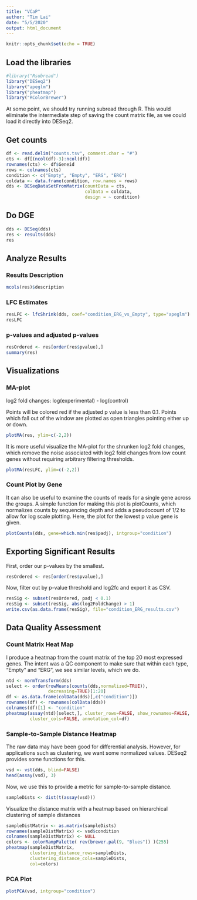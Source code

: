 ```yaml
---
title: "VCaP"
author: "Tim Lai"
date: "5/5/2020"
output: html_document
---
```


```r
knitr::opts_chunk$set(echo = TRUE)
```

## Load the libraries
```r
#library("Rsubread")
library("DESeq2")
library("apeglm")
library("pheatmap")
library("RColorBrewer")
```
At some point, we should try running subread through R. This would eliminate the intermediate step of saving the count matrix file, as we could load it directly into DESeq2.

## Get counts
```r
df <- read.delim("counts.tsv", comment.char = "#")
cts <- df[(ncol(df)-3):ncol(df)]
rownames(cts) <- df$Geneid
rows <- colnames(cts)
condition <- c("Empty", "Empty", "ERG", "ERG")
coldata <- data.frame(condition, row.names = rows)
dds <- DESeqDataSetFromMatrix(countData = cts,
                              colData = coldata,
                              design = ~ condition)
```

## Do DGE
```r
dds <- DESeq(dds)
res <- results(dds)
res
```


## Analyze Results

### Results Description
```r
mcols(res)$description
```

### LFC Estimates
```r
resLFC <- lfcShrink(dds, coef="condition_ERG_vs_Empty", type="apeglm")
resLFC
```

### p-values and adjusted p-values
```r
resOrdered <- res[order(res$pvalue),]
summary(res)

```

## Visualizations

### MA-plot
log2 fold changes: log(experimental) - log(control)

Points will be colored red if the adjusted p value is less than 0.1. 
Points which fall out of the window are plotted as open triangles pointing either up or down.

```r
plotMA(res, ylim=c(-2,2))

```

It is more useful visualize the MA-plot for the shrunken log2 fold changes, which remove the noise associated with log2 fold changes from low count genes without requiring arbitrary filtering thresholds.
```r
plotMA(resLFC, ylim=c(-2,2))
```

### Count Plot by Gene
It can also be useful to examine the counts of reads for a single gene across the groups. A simple function for making this plot is plotCounts, which normalizes counts by sequencing depth and adds a pseudocount of 1/2 to allow for log scale plotting. 
Here, the plot for the lowest p value gene is given.

```r
plotCounts(dds, gene=which.min(res$padj), intgroup="condition")
```

## Exporting Significant Results
First, order our p-values by the smallest.
```r
resOrdered <- res[order(res$pvalue),]
```
Now, filter out by p-value threshold and log2fc and export it as CSV.
```r
resSig <- subset(resOrdered, padj < 0.1)
resSig <- subset(resSig, abs(log2FoldChange) > 1)
write.csv(as.data.frame(resSig), file="condition_ERG_results.csv")
```
## Data Quality Assessment

### Count Matrix Heat Map
I produce a heatmap from the count matrix of the top 20 most expressed genes. The intent was a QC component to make sure that within each type, "Empty" and "ERG", we see similar levels, which we do.

```r
ntd <- normTransform(dds)
select <- order(rowMeans(counts(dds,normalized=TRUE)),
                decreasing=TRUE)[1:20]
df <- as.data.frame(colData(dds)[,c("condition")])
rownames(df) <- rownames(colData(dds))
colnames(df)[1] <- "condition"
pheatmap(assay(ntd)[select,], cluster_rows=FALSE, show_rownames=FALSE,
         cluster_cols=FALSE, annotation_col=df)
```

### Sample-to-Sample Distance Heatmap
The raw data may have been good for differential analysis. However, for applications such as clustering, we want some normalized values. DESeq2 provides some functions for this.
```r
vsd <- vst(dds, blind=FALSE)
head(assay(vsd), 3)
```
Now, we use this to provide a metric for sample-to-sample distance.
```r
sampleDists <- dist(t(assay(vsd)))
```
Visualize the distance matrix with a heatmap based on hierarchical clustering of sample distances
```r
sampleDistMatrix <- as.matrix(sampleDists)
rownames(sampleDistMatrix) <- vsd$condition
colnames(sampleDistMatrix) <- NULL
colors <- colorRampPalette( rev(brewer.pal(9, "Blues")) )(255)
pheatmap(sampleDistMatrix,
         clustering_distance_rows=sampleDists,
         clustering_distance_cols=sampleDists,
         col=colors)
```

### PCA Plot
```r
plotPCA(vsd, intgroup="condition")
```